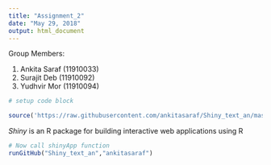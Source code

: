 ---
title: "Assignment_2"
date: "May 29, 2018"
output: html_document
---

Group Members:

1. Ankita Saraf (11910033)
2. Surajit Deb (11910092)
3. Yudhvir Mor (11910094)


```{r sourcing dependencies}

# setup code block

source('https://raw.githubusercontent.com/ankitasaraf/Shiny_text_an/master/dependencies.r')
```

*Shiny* is an R package for building interactive web applications using R

```{r}

# Now call shinyApp function
runGitHub("Shiny_text_an","ankitasaraf")
```

